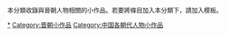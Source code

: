 {{Catnav|頁面分類|人类社会|人物|人物小作品|各时代人物小作品}}
{{Catnav|頁面分類|人物|人物小作品|各时代人物小作品}}
{{Catnav|頁面分類|...|中国朝代|各朝代中国人|晉朝人}}
{{Catnav|頁面分類|...|魏晉南北朝|晉朝|晉朝人}}
{{hiddencat}}
本分類收錄與晉朝人物相關的小作品。若要將條目加入本分類下，請加入'''{{tl|晉朝人物小作品}}'''模板。

[[Category:晉朝人|*]]
[[Category:晋朝小作品|Category:晋朝小作品]]
[[Category:中国各朝代人物小作品|Category:中国各朝代人物小作品]]